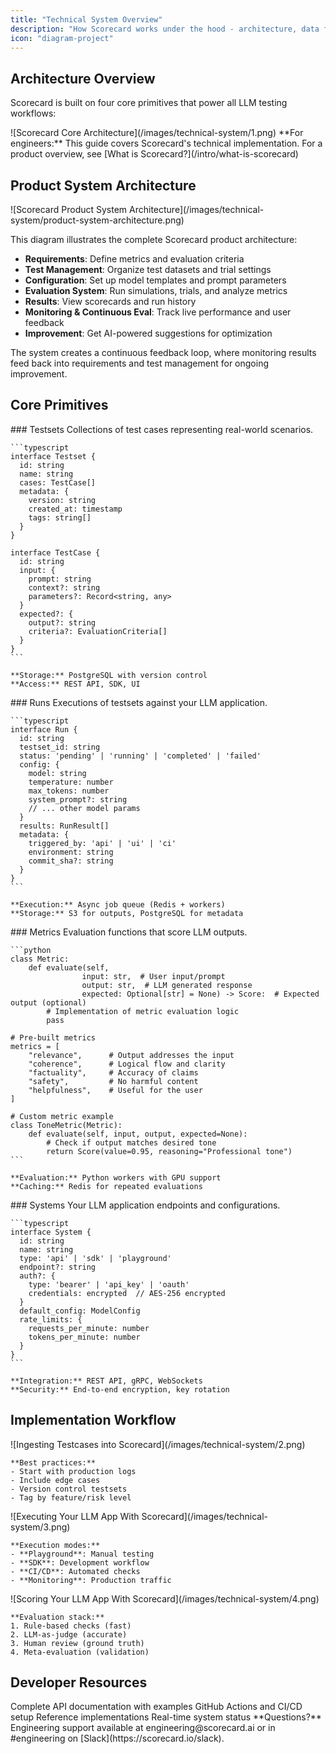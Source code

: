 ```yaml
---
title: "Technical System Overview"
description: "How Scorecard works under the hood - architecture, data flow, and integration points for engineers"
icon: "diagram-project"
---
```


## <Icon icon="building" /> Architecture Overview

Scorecard is built on four core primitives that power all LLM testing workflows:

<Frame caption="Scorecard Core Architecture">
![Scorecard Core Architecture](/images/technical-system/1.png)
</Frame>

<Info>
**For engineers:** This guide covers Scorecard's technical implementation. For a product overview, see [What is Scorecard?](/intro/what-is-scorecard)
</Info>

## <Icon icon="diagram-project" /> Product System Architecture

<Frame caption="Scorecard Product System Architecture">
![Scorecard Product System Architecture](/images/technical-system/product-system-architecture.png)
</Frame>

This diagram illustrates the complete Scorecard product architecture:

- **Requirements**: Define metrics and evaluation criteria
- **Test Management**: Organize test datasets and trial settings
- **Configuration**: Set up model templates and prompt parameters
- **Evaluation System**: Run simulations, trials, and analyze metrics
- **Results**: View scorecards and run history
- **Monitoring & Continuous Eval**: Track live performance and user feedback
- **Improvement**: Get AI-powered suggestions for optimization

The system creates a continuous feedback loop, where monitoring results feed back into requirements and test management for ongoing improvement.

## <Icon icon="cube" /> Core Primitives

<Tabs>
  <Tab title="Testsets" icon="database">
    ### Testsets
    Collections of test cases representing real-world scenarios.
    
    ```typescript
    interface Testset {
      id: string
      name: string
      cases: TestCase[]
      metadata: {
        version: string
        created_at: timestamp
        tags: string[]
      }
    }
    
    interface TestCase {
      id: string
      input: {
        prompt: string
        context?: string
        parameters?: Record<string, any>
      }
      expected?: {
        output?: string
        criteria?: EvaluationCriteria[]
      }
    }
    ```
    
    **Storage:** PostgreSQL with version control
    **Access:** REST API, SDK, UI
  </Tab>
  <Tab title="Runs" icon="play">
    ### Runs
    Executions of testsets against your LLM application.
    
    ```typescript
    interface Run {
      id: string
      testset_id: string
      status: 'pending' | 'running' | 'completed' | 'failed'
      config: {
        model: string
        temperature: number
        max_tokens: number
        system_prompt?: string
        // ... other model params
      }
      results: RunResult[]
      metadata: {
        triggered_by: 'api' | 'ui' | 'ci'
        environment: string
        commit_sha?: string
      }
    }
    ```
    
    **Execution:** Async job queue (Redis + workers)
    **Storage:** S3 for outputs, PostgreSQL for metadata
  </Tab>
  <Tab title="Metrics" icon="chart-bar">
    ### Metrics
    Evaluation functions that score LLM outputs.
    
    ```python
    class Metric:
        def evaluate(self, 
                    input: str,  # User input/prompt
                    output: str,  # LLM generated response
                    expected: Optional[str] = None) -> Score:  # Expected output (optional)
            # Implementation of metric evaluation logic
            pass
    
    # Pre-built metrics
    metrics = [
        "relevance",      # Output addresses the input
        "coherence",      # Logical flow and clarity
        "factuality",     # Accuracy of claims
        "safety",         # No harmful content
        "helpfulness",    # Useful for the user
    ]
    
    # Custom metric example
    class ToneMetric(Metric):
        def evaluate(self, input, output, expected=None):
            # Check if output matches desired tone
            return Score(value=0.95, reasoning="Professional tone")
    ```
    
    **Evaluation:** Python workers with GPU support
    **Caching:** Redis for repeated evaluations
  </Tab>
  <Tab title="Systems" icon="server">
    ### Systems
    Your LLM application endpoints and configurations.
    
    ```typescript
    interface System {
      id: string
      name: string
      type: 'api' | 'sdk' | 'playground'
      endpoint?: string
      auth?: {
        type: 'bearer' | 'api_key' | 'oauth'
        credentials: encrypted  // AES-256 encrypted
      }
      default_config: ModelConfig
      rate_limits: {
        requests_per_minute: number
        tokens_per_minute: number
      }
    }
    ```
    
    **Integration:** REST API, gRPC, WebSockets
    **Security:** End-to-end encryption, key rotation
  </Tab>
</Tabs>

## <Icon icon="list-check" /> Implementation Workflow

<Steps>
  <Step title="Data Preparation" icon="database">
    <Frame caption="Ingesting Testcases into Scorecard">
    ![Ingesting Testcases into Scorecard](/images/technical-system/2.png)
    </Frame>
    
    **Best practices:**
    - Start with production logs
    - Include edge cases
    - Version control testsets
    - Tag by feature/risk level
  </Step>
  
  <Step title="Execution" icon="play">
    <Frame caption="Executing Your LLM App With Scorecard">
    ![Executing Your LLM App With Scorecard](/images/technical-system/3.png)
    </Frame>
    
    **Execution modes:**
    - **Playground**: Manual testing
    - **SDK**: Development workflow
    - **CI/CD**: Automated checks
    - **Monitoring**: Production traffic
  </Step>
  
  <Step title="Evaluation" icon="chart-line">
    <Frame caption="Scoring Your LLM App With Scorecard">
    ![Scoring Your LLM App With Scorecard](/images/technical-system/4.png)
    </Frame>
    
    **Evaluation stack:**
    1. Rule-based checks (fast)
    2. LLM-as-judge (accurate)
    3. Human review (ground truth)
    4. Meta-evaluation (validation)
  </Step>
</Steps>

## <Icon icon="code" /> Developer Resources

<CardGroup cols={2}>
  <Card title="API Reference" icon="code" href="/api-reference">
    Complete API documentation with examples
  </Card>
  <Card title="Integration Guide" icon="book" href="/how-to-use-scorecard/trigger-run-with-github-actions">
    GitHub Actions and CI/CD setup
  </Card>
  <Card title="Example Apps" icon="github" href="https://github.com/scorecard-ai/examples">
    Reference implementations
  </Card>
  <Card title="Status Page" icon="signal" href="https://status.scorecard.ai">
    Real-time system status
  </Card>
</CardGroup>

<Note>
**Questions?** Engineering support available at engineering@scorecard.ai or in #engineering on [Slack](https://scorecard.io/slack).
</Note>